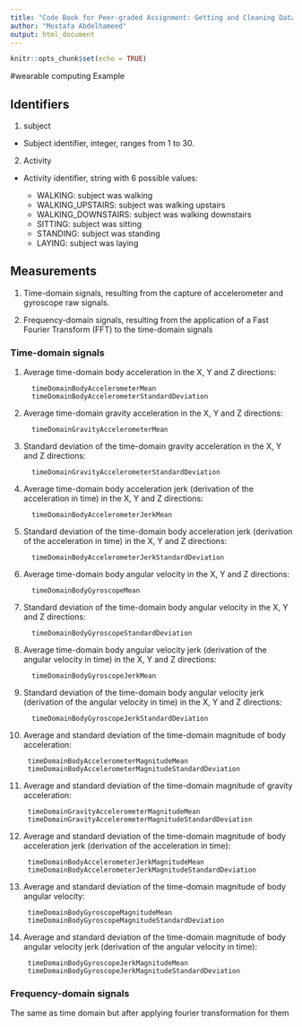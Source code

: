 ---
title: "Code Book for Peer-graded Assignment: Getting and Cleaning Data Course Project"
author: "Mostafa Abdelhameed"
output: html_document
---

```{r setup, include=FALSE}
knitr::opts_chunk$set(echo = TRUE)
```

#wearable computing Example

## Identifiers

1. subject

 * Subject identifier, integer, ranges from 1 to 30.

2. Activity

 * Activity identifier, string with 6 possible values:
 
   * WALKING: subject was walking
   * WALKING_UPSTAIRS: subject was walking upstairs
   * WALKING_DOWNSTAIRS: subject was walking downstairs
   * SITTING: subject was sitting
   * STANDING: subject was standing
   * LAYING: subject was laying

## Measurements


1. Time-domain signals, resulting from the capture of accelerometer and gyroscope raw signals.

2. Frequency-domain signals, resulting from the application of a Fast Fourier Transform (FFT) to the time-domain signals


### Time-domain signals
1. Average time-domain body acceleration in the X, Y and Z directions:

         timeDomainBodyAccelerometerMean
         timeDomainBodyAccelerometerStandardDeviation

2. Average time-domain gravity acceleration in the X, Y and Z directions:

         timeDomainGravityAccelerometerMean

3. Standard deviation of the time-domain gravity acceleration in the X, Y and Z directions:

         timeDomainGravityAccelerometerStandardDeviation

4. Average time-domain body acceleration jerk (derivation of the acceleration in time) in the X, Y and Z directions:

         timeDomainBodyAccelerometerJerkMean 

5. Standard deviation of the time-domain body acceleration jerk (derivation of the acceleration in time) in the X, Y and Z directions:

         timeDomainBodyAccelerometerJerkStandardDeviation

6. Average time-domain body angular velocity in the X, Y and Z directions:

         timeDomainBodyGyroscopeMean

7. Standard deviation of the time-domain body angular velocity in the X, Y and Z directions:

         timeDomainBodyGyroscopeStandardDeviation

8. Average time-domain body angular velocity jerk (derivation of the angular velocity in time) in the X, Y and Z directions:

         timeDomainBodyGyroscopeJerkMean

9. Standard deviation of the time-domain body angular velocity jerk (derivation of the angular velocity in time) in the X, Y and Z directions:

         timeDomainBodyGyroscopeJerkStandardDeviation

10. Average and standard deviation of the time-domain magnitude of body acceleration:

         timeDomainBodyAccelerometerMagnitudeMean
         timeDomainBodyAccelerometerMagnitudeStandardDeviation

11. Average and standard deviation of the time-domain magnitude of gravity acceleration:

         timeDomainGravityAccelerometerMagnitudeMean
         timeDomainGravityAccelerometerMagnitudeStandardDeviation

12. Average and standard deviation of the time-domain magnitude of body acceleration jerk (derivation of the acceleration in time):

         timeDomainBodyAccelerometerJerkMagnitudeMean
         timeDomainBodyAccelerometerJerkMagnitudeStandardDeviation

13. Average and standard deviation of the time-domain magnitude of body angular velocity:

         timeDomainBodyGyroscopeMagnitudeMean
         timeDomainBodyGyroscopeMagnitudeStandardDeviation

14. Average and standard deviation of the time-domain magnitude of body angular velocity jerk (derivation of the angular velocity in time):

         timeDomainBodyGyroscopeJerkMagnitudeMean
         timeDomainBodyGyroscopeJerkMagnitudeStandardDeviation


### Frequency-domain signals
The same as time domain but after applying fourier transformation for them








